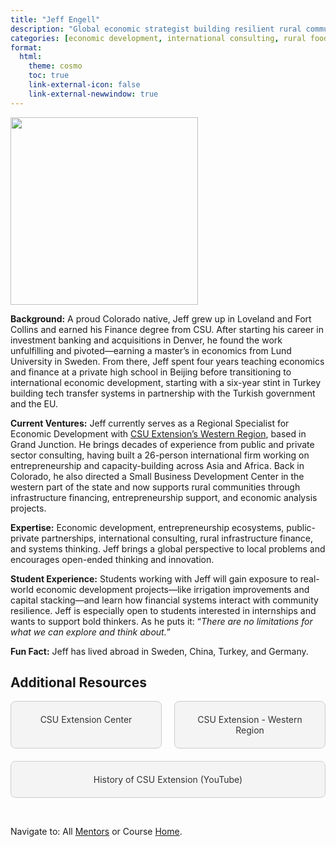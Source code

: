 ```yaml
---
title: "Jeff Engell"
description: "Global economic strategist building resilient rural communities through innovation and systems thinking."
categories: [economic development, international consulting, rural food systems]
format: 
  html: 
    theme: cosmo
    toc: true
    link-external-icon: false
    link-external-newwindow: true
---
```


![](jeff-engell.jpg){fig-align="left" width=300}


**Background:** A proud Colorado native, Jeff grew up in Loveland and Fort Collins and earned his Finance degree from CSU. After starting his career in investment banking and acquisitions in Denver, he found the work unfulfilling and pivoted—earning a master’s in economics from Lund University in Sweden. From there, Jeff spent four years teaching economics and finance at a private high school in Beijing before transitioning to international economic development, starting with a six-year stint in Turkey building tech transfer systems in partnership with the Turkish government and the EU.

**Current Ventures:** Jeff currently serves as a Regional Specialist for Economic Development with [CSU Extension’s Western Region](https://wr.extension.colostate.edu/), based in Grand Junction. He brings decades of experience from public and private sector consulting, having built a 26-person international firm working on entrepreneurship and capacity-building across Asia and Africa. Back in Colorado, he also directed a Small Business Development Center in the western part of the state and now supports rural communities through infrastructure financing, entrepreneurship support, and economic analysis projects.

**Expertise:** Economic development, entrepreneurship ecosystems, public-private partnerships, international consulting, rural infrastructure finance, and systems thinking. Jeff brings a global perspective to local problems and encourages open-ended thinking and innovation.

**Student Experience:** Students working with Jeff will gain exposure to real-world economic development projects—like irrigation improvements and capital stacking—and learn how financial systems interact with community resilience. Jeff is especially open to students interested in internships and wants to support bold thinkers. As he puts it: “*There are no limitations for what we can explore and think about.*”

**Fun Fact:** Jeff has lived abroad in Sweden, China, Turkey, and Germany.

## Additional Resources

```{=html}
<div style="display: flex; justify-content: space-between; gap: 20px; flex-wrap: wrap;">

  <a href="https://extension.colostate.edu/#gsc.tab=0" target="_blank" style="flex: 1; min-width: 200px; text-align: center; padding: 20px; background: #f4f4f4; border: 1px solid #ccc; text-decoration: none; color: #333; border-radius: 8px;">
    CSU Extension Center
  </a>

  <a href="https://wr.extension.colostate.edu/" target="_blank" style="flex: 1; min-width: 200px; text-align: center; padding: 20px; background: #f4f4f4; border: 1px solid #ccc; text-decoration: none; color: #333; border-radius: 8px;">
    CSU Extension - Western Region
  </a>

  <a href="https://www.youtube.com/watch?v=rFBBRkodf_s" target="_blank" style="flex: 1; min-width: 200px; text-align: center; padding: 20px; background: #f4f4f4; border: 1px solid #ccc; text-decoration: none; color: #333; border-radius: 8px;">
    History of CSU Extension (YouTube)
  </a>

</div>
```

<br>

::: footer
Navigate to: All [Mentors](../mentors.qmd) or Course [Home](https://laurenchenarides.github.io/csu-arec-224/).
:::
